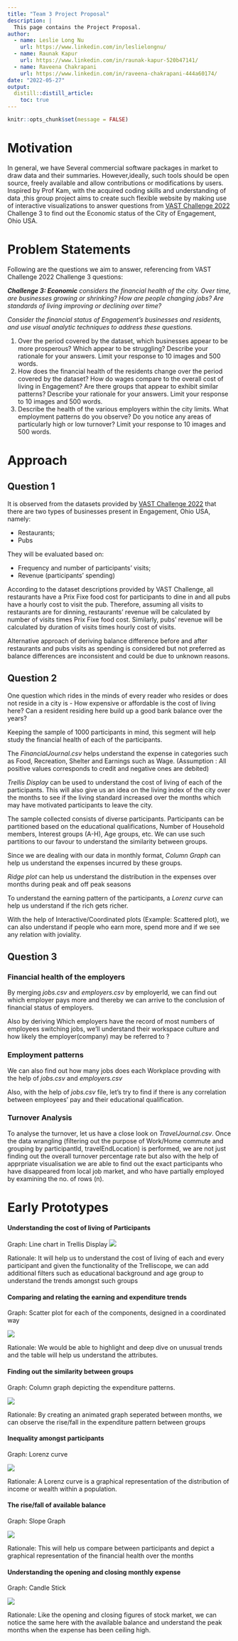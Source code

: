 ```yaml
---
title: "Team 3 Project Proposal"
description: |
  This page contains the Project Proposal.
author:
  - name: Leslie Long Nu
    url: https://www.linkedin.com/in/leslielongnu/
  - name: Raunak Kapur
    url: https://www.linkedin.com/in/raunak-kapur-520b47141/
  - name: Raveena Chakrapani
    url: https://www.linkedin.com/in/raveena-chakrapani-444a60174/
date: "2022-05-27"
output: 
  distill::distill_article:
    toc: true
---
```


```r
knitr::opts_chunk$set(message = FALSE)
```

# Motivation

In general, we have Several commercial software packages in market to draw data and their summaries. However,ideally, such tools should be open source, freely available and allow contributions or
modifications by users. Inspired by Prof Kam, with the acquired coding skills and understanding of data ,this group project aims to create such flexible website by making use of interactive visualizations to answer questions from [VAST Challenge 2022](https://vast-challenge.github.io/2022/) Challenge 3 to find out the Economic status of the City of Engagement, Ohio USA.
 

# Problem Statements 
Following are the questions we aim to answer, referencing from VAST Challenge 2022 Challenge 3 questions: 

***Challenge 3: Economic** considers the financial health of the city. Over time, are businesses growing or shrinking? How are people changing jobs? Are standards of living improving or declining over time?*

*Consider the financial status of Engagement’s businesses and residents, and use visual analytic techniques to address these questions.*

1. Over the period covered by the dataset, which businesses appear to be more prosperous? Which appear to be struggling? Describe your rationale for your answers. Limit your response to 10 images and 500 words.
2. How does the financial health of the residents change over the period covered by the dataset? How do wages compare to the overall cost of living in Engagement? Are there groups that appear to exhibit similar patterns? Describe your rationale for your answers. Limit your response to 10 images and 500 words.
3. Describe the health of the various employers within the city limits. What employment patterns do you observe? Do you notice any areas of particularly high or low turnover? Limit your response to 10 images and 500 words.

# Approach 
## Question 1
It is observed from the datasets provided by [VAST Challenge 2022](https://vast-challenge.github.io/2022/) that there are two types of businesses present in Engagement, Ohio USA, namely:

* Restaurants; 
* Pubs

They will be evaluated based on:

* Frequency and number of participants' visits;
* Revenue (participants' spending)

According to the dataset descriptions provided by VAST Challenge, all restaurants have a Prix Fixe food cost for participants to dine in and all pubs have a hourly cost to visit the pub. Therefore, assuming all visits to restaurants are for dinning, restaurants' revenue will be calculated by number of visits times Prix Fixe food cost. Similarly, pubs' revenue will be calculated by duration of visits times hourly cost of visits.  

Alternative approach of deriving balance difference before and after restaurants and pubs visits as spending is considered but not preferred as balance differences are inconsistent and could be due to unknown reasons.   

## Question 2

One question which rides in the minds of every reader who resides or does not reside in a city is - How expensive or affordable is the cost of living here? Can a resident residing here build up a good bank balance over the years?

Keeping the sample of 1000 participants in mind, this segment will help study the financial health of each of the participants.

The <i>FinancialJournal.csv</i> helps understand the expense in categories such as Food, Recreation, Shelter and Earnings such as Wage. (Assumption : All positive values corresponds to credit and negative ones are debited)

<i>Trellis Display</i> can be used to understand the cost of living of each of the participants. This will also give us an idea on the living index of the city over the months to see if the living standard increased over the months which may have motivated participants to leave the city.

The sample collected consists of diverse participants. Participants can be partitioned based on the educational qualifications, Number of Household members, Interest groups (A-H), Age groups, etc. We can use such partitions to our favour to understand the similarity between groups. 

Since we are dealing with our data in monthly format, <i>Column Graph</i> can help us understand the expenses incurred by these groups. 

<i>Ridge plot</i> can help us understand the distribution in the expenses over months during peak and off peak seasons

To understand the earning pattern of the participants, a <i>Lorenz curve</i> can help us understand if the rich gets richer. 

With the help of Interactive/Coordinated plots (Example: Scattered plot), we can also understand if people who earn more, spend more and if we see any relation with joviality. 

## Question 3

### Financial health of the employers

By merging *jobs.csv* and *employers.csv* by employerId, we can find out which employer pays more and thereby we can arrive to the conclusion of financial status of employers. 

Also by deriving Which employers have the record of most numbers of employees switching jobs, we'll understand their workspace culture and how likely the employer(company) may be referred to ?  

### Employment patterns 

We can also find out how many jobs does each Workplace provding with the help of *jobs.csv* and *employers.csv*

Also, with the help of *jobs.csv* file, let's try to find if there is any correlation between employees' pay and  their educational qualification.

### Turnover Analysis

To analyse the turnover, let us have a close look on *TravelJournal.csv*. Once the data wrangling (filtering out the purpose of Work/Home commute and grouping by participantId, travelEndLocation) is performed, we are not just finding out the overall turnover percentage rate but also with the help of apprpriate visualisation we are able to find out the exact participants who have disappeared from local job market, and who have partially employed by examining the no. of rows (n).

# Early Prototypes

#### Understanding the cost of living of Participants

Graph: Line chart in Trellis Display
<img src="Trellis.png">

Rationale: It will help us to understand the cost of living of each and every participant and given the functionality of the Trelliscope, we can add additional filters such as educational background and age group to understand the trends amongst such groups

#### Comparing and relating the earning and expenditure trends

Graph: Scatter plot for each of the components, designed in a coordinated way 

<img src="CoordinatedGraph.png">

Rationale: We would be able to highlight and deep dive on unusual trends and the table will help us understand the attributes.

#### Finding out the similarity between groups

Graph: Column graph depicting the expenditure patterns.

<img src="download.gif">

Rationale: By creating an animated graph seperated between months, we can observe the rise/fall in the expenditure pattern between groups


#### Inequality amongst participants

Graph: Lorenz curve

<img src="Lorenz.png">

Rationale: A Lorenz curve is a graphical representation of the distribution of income or wealth within a population.

#### The rise/fall of available balance

Graph: Slope Graph

<img src="SlopeGraph.png">

Rationale: This will help us compare between participants and depict a graphical representation of the financial health over the months

#### Understanding the opening and closing monthly expense

Graph: Candle Stick

<img src="CandleStick.png">

Rationale: Like the opening and closing figures of stock market, we can notice the same here with the available balance and understand the peak months when the expense has been ceiling high.
